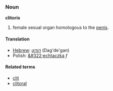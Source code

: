 ===Noun===
'''clitoris'''

# female sexual organ homologous to the [[penis]].

====Translation====
*[[Hebrew]]: [[דגדגן]] (Dag'de'gan)
*Polish: [[&#322;echtaczka]] ''f''

====Related terms====
*[[clit]]
*[[clitoral]]